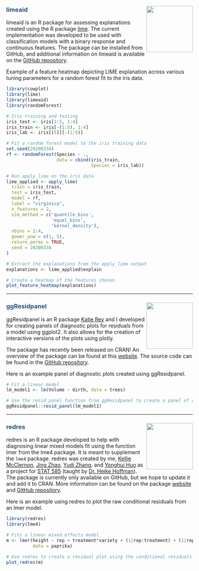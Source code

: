 
<br>

### <font color="#2B547E"> limeaid </font> <img align="right" src="https://github.com/goodekat/limeaid/blob/master/inst/limeaid-sticker2.png?raw=true" width = 125 />

limeaid is an R package for assessing explanations created using the R package [lime](https://lime.data-imaginist.com/). The current implementation was developed to be used with classification models with a binary response and continuous features. The package can be installed from GitHub, and additional information on limeaid is available on the [GitHub repository](https://github.com/goodekat/limeaid).

Example of a feature heatmap depicting LIME explanation across various tuning parameters for a random forest fit to the iris data.

```r
library(cowplot)
library(lime)
library(limeaid)
library(randomForest)

# Iris training and testing
iris_test <- iris[1:5, 1:4]
iris_train <- iris[-(1:5), 1:4]
iris_lab <- iris[[5]][-(1:5)]

# Fit a random forest model to the iris training data
set.seed(20200334)
rf <- randomForest(Species ~ .,
                   data = cbind(iris_train, 
                                Species = iris_lab))

# Run apply_lime on the iris data
lime_applied <- apply_lime(
  train = iris_train,
  test = iris_test,
  model = rf,
  label = "virginica",
  n_features = 2,
  sim_method = c('quantile_bins',
                 'equal_bins',
                 'kernel_density'),
  nbins = 2:4,
  gower_pow = c(1, 5),
  return_perms = TRUE,
  seed = 20200334
)

# Extract the explanations from the apply_lime output
explanations <- lime_applied$explain

# Create a heatmap of the features chosen
plot_feature_heatmap(explanations)
```

---

### <font color="#2B547E"> ggResidpanel </font> <img align="right" src="https://github.com/goodekat/ggResidpanel/blob/master/README_files/figure-static/logo.png?raw=true" width = 125 />

ggResidpanel is an R package [Katie Rey](https://github.com/reykp) and I developed for creating panels of diagnostic plots for residuals from a model using ggplot2. It also allows for the creation of interactive versions of the plots using plotly. 

The package has recently been released on CRAN! An overview of the package can be found at this [website](https://goodekat.github.io/ggResidpanel/). The source code can be found in the [GitHub repository](https://github.com/goodekat/ggResidpanel).

Here is an example panel of diagnostic plots created using ggResidpanel.

```r
# Fit a linear model
lm_model1 <- lm(Volume ~ Girth, data = trees)

# Use the resid_panel function from ggResidpanel to create a panel of diagnostics plots
ggResidpanel::resid_panel(lm_model1)
```

---

### <font color="#2B547E"> redres </font> <img align="right" src="https://github.com/goodekat/redres/blob/master/README_files/static-figures/sticker.png?raw=true" width = 125 />

redres is an R package developed to help with diagnosing linear mixed models fit using the function lmer from the lme4 package. It is meant to supplement the `lme4` package. redres was created by me, [Kellie McClernon](https://github.com/kmcclernon), [Jing Zhao](https://github.com/jingzhao19), [Yudi Zhang](https://github.com/yudizhangzyd), and [Yonghui Huo](https://github.com/huo198909) as a project for [STAT 585](https://stat585-at-isu.github.io/) (taught by [Dr. Heike Hoffman](https://github.com/heike)). The package is currently only available on GitHub, but we hope to update it and add it to CRAN. More information can be found on the package [website](https://goodekat.github.io/redres/index.html) and [GitHub repository](https://github.com/goodekat/redres).

Here is an example using redres to plot the raw conditional residuals from an lmer model.

```r
library(redres)
library(lme4)

# Fits a linear mixed effects model
m <- lmer(height ~ rep + treatment*variety + (1|rep:treatment) + (1|rep:treatment:variety), 
          data = paprika)

# Use redres to create a residual plot using the conditional residuals
plot_redres(m)
```
